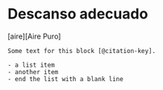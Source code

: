 # Descanso adecuado


[aire][Aire Puro]

```block2
Some text for this block [@citation-key].

- a list item
- another item
- end the list with a blank line

```
